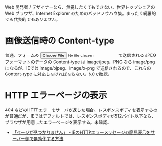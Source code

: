 Web 開発者 / デザイナーなら、無視したくてもできない、世界トップシェアの Web ブラウザ、Internet Explorer のためのバッドノウハウ集。まったく網羅的でも代表的でもありません。

= 画像送信時の Content-type =
普通、フォームの <input type="file" /> で送信される JPEG フォーマットのデータの Content-type は image/jpeg、PNG なら image/png になるが、IEでは image/pjpeg、image/x-png で送信されるので、これらの Content-type に対応しなければならない。8.0で確認。

= HTTP エラーページの表示 =
404 などのHTTPエラーをサーバが返した場合、レスポンスボディを表示するのが普通だが、IEではデフォルトでは、レスポンスボディが512バイト以下なら、ブラウザが用意したエラーページを表示する。未確認。

* [http://neta.ywcafe.net/000558.html 「ページが見つかりません」 - IEのHTTPエラーメッセージの簡易表示をサーバー側で無効化する方法]